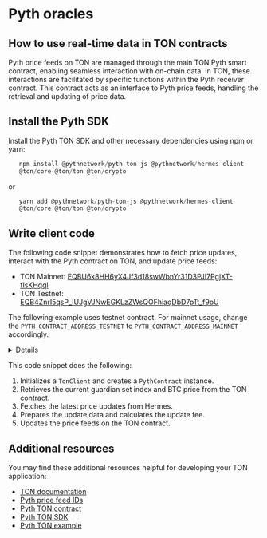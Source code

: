

# Pyth oracles

## How to use real-time data in TON contracts

Pyth price feeds on TON are managed through the main TON Pyth smart
contract, enabling seamless interaction with on-chain data. In TON,
these interactions are facilitated by specific functions within the
Pyth receiver contract. This contract acts as an interface to Pyth
price feeds, handling the retrieval and updating of price data.

## Install the Pyth SDK

Install the Pyth TON SDK and other necessary dependencies using npm or yarn:

```ts
   npm install @pythnetwork/pyth-ton-js @pythnetwork/hermes-client
   @ton/core @ton/ton @ton/crypto
```

or

```ts
   yarn add @pythnetwork/pyth-ton-js @pythnetwork/hermes-client
   @ton/core @ton/ton @ton/crypto
```

## Write client code

The following code snippet demonstrates how to fetch price updates, interact with the Pyth contract on TON, and update price feeds:

* TON Mainnet: [EQBU6k8HH6yX4Jf3d18swWbnYr31D3PJI7PgjXT-flsKHqql](https://docs.pyth.network/price-feeds/contract-addresses/ton)
* TON Testnet: [EQB4ZnrI5qsP_IUJgVJNwEGKLzZWsQOFhiaqDbD7pTt_f9oU](https://docs.pyth.network/price-feeds/contract-addresses/ton)

The following example uses testnet contract. For mainnet usage, change the `PYTH_CONTRACT_ADDRESS_TESTNET` to `PYTH_CONTRACT_ADDRESS_MAINNET` accordingly.

<details>
  ```ts
  import { TonClient, Address, WalletContractV4 } from "@ton/ton";
  import { toNano } from "@ton/core";
  import { mnemonicToPrivateKey } from "@ton/crypto";
  import { HermesClient } from "@pythnetwork/hermes-client";
  import {
    PythContract,
    PYTH_CONTRACT_ADDRESS_TESTNET,
    calculateUpdatePriceFeedsFee,
  } from "@pythnetwork/pyth-ton-js";
  const BTC_PRICE_FEED_ID =
    "0xe62df6c8b4a85fe1a67db44dc12de5db330f7ac66b72dc658afedf0f4a415b43";
  async function main() {
    // Initialize TonClient
    const client = new TonClient({
      endpoint: "https://testnet.toncenter.com/api/v2/jsonRPC",
      apiKey: "your-api-key-here", // Optional
    });
    // Create PythContract instance
    const contractAddress = Address.parse(PYTH_CONTRACT_ADDRESS_TESTNET);
    const contract = client.open(PythContract.createFromAddress(contractAddress));
    // Get current guardian set index
    const guardianSetIndex = await contract.getCurrentGuardianSetIndex();
    console.log("Guardian Set Index:", guardianSetIndex);
    // Get BTC price from TON contract
    const price = await contract.getPriceUnsafe(BTC_PRICE_FEED_ID);
    console.log("BTC Price from TON contract:", price);
    // Fetch latest price updates from Hermes
    const hermesEndpoint = "https://hermes.pyth.network";
    const hermesClient = new HermesClient(hermesEndpoint);
    const priceIds = [BTC_PRICE_FEED_ID];
    const latestPriceUpdates = await hermesClient.getLatestPriceUpdates(
      priceIds,
      { encoding: "hex" }
    );
    console.log("Hermes BTC price:", latestPriceUpdates.parsed?.[0].price);
    // Prepare update data
    const updateData = Buffer.from(latestPriceUpdates.binary.data[0], "hex");
    console.log("Update data:", updateData);
    // Get update fee
    const updateFee = await contract.getUpdateFee(updateData);
    console.log("Update fee:", updateFee);
    const totalFee =
      calculateUpdatePriceFeedsFee(BigInt(updateFee)) + BigInt(updateFee);
    // Update price feeds
    const mnemonic = "your mnemonic here";
    const key = await mnemonicToPrivateKey(mnemonic.split(" "));
    const wallet = WalletContractV4.create({
      publicKey: key.publicKey,
      workchain: 0,
    });
    const provider = client.open(wallet);
    await contract.sendUpdatePriceFeeds(
      provider.sender(key.secretKey),
      updateData,
      totalFee
    );
    console.log("Price feeds updated successfully.");
  }
  main().catch(console.error);
  ```
</details>

This code snippet does the following:

1. Initializes a `TonClient` and creates a `PythContract` instance.
2. Retrieves the current guardian set index and BTC price from the TON contract.
3. Fetches the latest price updates from Hermes.
4. Prepares the update data and calculates the update fee.
5. Updates the price feeds on the TON contract.

## Additional resources

You may find these additional resources helpful for developing your TON application:

* [TON documentation](https://ton.org/docs/)
* [Pyth price feed IDs](https://pyth.network/developers/price-feed-ids)
* [Pyth TON contract](https://github.com/pyth-network/pyth-crosschain/tree/main/target_chains/ton/contracts)
* [Pyth TON SDK](https://github.com/pyth-network/pyth-crosschain/tree/main/target_chains/ton/sdk)
* [Pyth TON example](https://github.com/pyth-network/pyth-examples/tree/main/price_feeds/ton/sdk_js_usage)

<Feedback />
